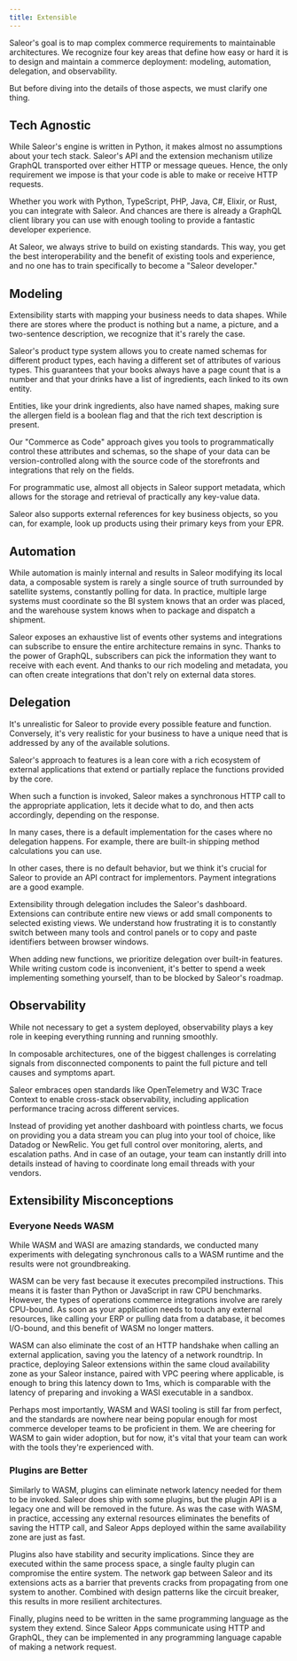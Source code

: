 ```yaml
---
title: Extensible
---
```


Saleor's goal is to map complex commerce requirements to maintainable architectures. We recognize four key areas that define how easy or hard it is to design and maintain a commerce deployment: modeling, automation, delegation, and observability.

But before diving into the details of those aspects, we must clarify one thing.

## Tech Agnostic

While Saleor's engine is written in Python, it makes almost no assumptions about your tech stack. Saleor's API and the extension mechanism utilize GraphQL transported over either HTTP or message queues. Hence, the only requirement we impose is that your code is able to make or receive HTTP requests.

Whether you work with Python, TypeScript, PHP, Java, C#, Elixir, or Rust, you can integrate with Saleor. And chances are there is already a GraphQL client library you can use with enough tooling to provide a fantastic developer experience.

At Saleor, we always strive to build on existing standards. This way, you get the best interoperability and the benefit of existing tools and experience, and no one has to train specifically to become a "Saleor developer."

## Modeling

Extensibility starts with mapping your business needs to data shapes. While there are stores where the product is nothing but a name, a picture, and a two-sentence description, we recognize that it's rarely the case.

Saleor's product type system allows you to create named schemas for different product types, each having a different set of attributes of various types. This guarantees that your books always have a page count that is a number and that your drinks have a list of ingredients, each linked to its own entity.

Entities, like your drink ingredients, also have named shapes, making sure the allergen field is a boolean flag and that the rich text description is present.

Our "Commerce as Code" approach gives you tools to programmatically control these attributes and schemas, so the shape of your data can be version-controlled along with the source code of the storefronts and integrations that rely on the fields.

For programmatic use, almost all objects in Saleor support metadata, which allows for the storage and retrieval of practically any key-value data.

Saleor also supports external references for key business objects, so you can, for example, look up products using their primary keys from your EPR.

## Automation

While automation is mainly internal and results in Saleor modifying its local data, a composable system is rarely a single source of truth surrounded by satellite systems, constantly polling for data. In practice, multiple large systems must coordinate so the BI system knows that an order was placed, and the warehouse system knows when to package and dispatch a shipment.

Saleor exposes an exhaustive list of events other systems and integrations can subscribe to ensure the entire architecture remains in sync. Thanks to the power of GraphQL, subscribers can pick the information they want to receive with each event. And thanks to our rich modeling and metadata, you can often create integrations that don't rely on external data stores.

## Delegation

It's unrealistic for Saleor to provide every possible feature and function. Conversely, it's very realistic for your business to have a unique need that is addressed by any of the available solutions.

Saleor's approach to features is a lean core with a rich ecosystem of external applications that extend or partially replace the functions provided by the core.

When such a function is invoked, Saleor makes a synchronous HTTP call to the appropriate application, lets it decide what to do, and then acts accordingly, depending on the response.

In many cases, there is a default implementation for the cases where no delegation happens. For example, there are built-in shipping method calculations you can use.

In other cases, there is no default behavior, but we think it's crucial for Saleor to provide an API contract for implementors. Payment integrations are a good example.

Extensibility through delegation includes the Saleor's dashboard. Extensions can contribute entire new views or add small components to selected existing views. We understand how frustrating it is to constantly switch between many tools and control panels or to copy and paste identifiers between browser windows.

When adding new functions, we prioritize delegation over built-in features. While writing custom code is inconvenient, it's better to spend a week implementing something yourself, than to be blocked by Saleor's roadmap.

## Observability

While not necessary to get a system deployed, observability plays a key role in keeping everything running and running smoothly.

In composable architectures, one of the biggest challenges is correlating signals from disconnected components to paint the full picture and tell causes and symptoms apart.

Saleor embraces open standards like OpenTelemetry and W3C Trace Context to enable cross-stack observability, including application performance tracing across different services.

Instead of providing yet another dashboard with pointless charts, we focus on providing you a data stream you can plug into your tool of choice, like Datadog or NewRelic. You get full control over monitoring, alerts, and escalation paths. And in case of an outage, your team can instantly drill into details instead of having to coordinate long email threads with your vendors.

## Extensibility Misconceptions

### Everyone Needs WASM

While WASM and WASI are amazing standards, we conducted many experiments with delegating synchronous calls to a WASM runtime and the results were not groundbreaking.

WASM can be very fast because it executes precompiled instructions. This means it is faster than Python or JavaScript in raw CPU benchmarks. However, the types of operations commerce integrations involve are rarely CPU-bound. As soon as your application needs to touch any external resources, like calling your ERP or pulling data from a database, it becomes I/O-bound, and this benefit of WASM no longer matters.

WASM can also eliminate the cost of an HTTP handshake when calling an external application, saving you the latency of a network roundtrip. In practice, deploying Saleor extensions within the same cloud availability zone as your Saleor instance, paired with VPC peering where applicable, is enough to bring this latency down to 1ms, which is comparable with the latency of preparing and invoking a WASI executable in a sandbox.

Perhaps most importantly, WASM and WASI tooling is still far from perfect, and the standards are nowhere near being popular enough for most commerce developer teams to be proficient in them. We are cheering for WASM to gain wider adoption, but for now, it's vital that your team can work with the tools they're experienced with.

### Plugins are Better

Similarly to WASM, plugins can eliminate network latency needed for them to be invoked. Saleor does ship with some plugins, but the plugin API is a legacy one and will be removed in the future. As was the case with WASM, in practice, accessing any external resources eliminates the benefits of saving the HTTP call, and Saleor Apps deployed within the same availability zone are just as fast.

Plugins also have stability and security implications. Since they are executed within the same process space, a single faulty plugin can compromise the entire system. The network gap between Saleor and its extensions acts as a barrier that prevents cracks from propagating from one system to another. Combined with design patterns like the circuit breaker, this results in more resilient architectures.

Finally, plugins need to be written in the same programming language as the system they extend. Since Saleor Apps communicate using HTTP and GraphQL, they can be implemented in any programming language capable of making a network request.
